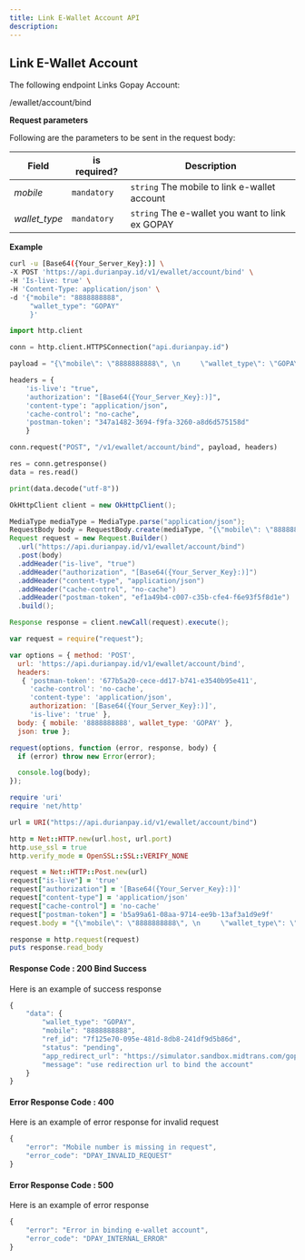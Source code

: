 ```yaml
---
title: Link E-Wallet Account API
description:
---
```


<div class = 'right-component'></div>

<div class = 'left-side'>


## Link E-Wallet Account

The following endpoint Links Gopay Account:

<url post = ""><div class = "ib"> /ewallet/account/bind </div></url>

</div>

<div class = 'full-side'>

<div class = 'left-side'>

**Request parameters**

Following are the parameters to be sent in the request body:

| Field |	is required? |	Description |
| ------ | -------------- | ------------- |
| _mobile_ |	`mandatory` |	`string` The mobile to link e-wallet account |
| _wallet_type_ |	`mandatory` |	`string` The e-wallet you want to link ex GOPAY |

</div>

<div class = 'right-code'>

**Example**

<MultiCodeBlock>

```bash
curl -u [Base64({Your_Server_Key}:)] \ 
-X POST 'https://api.durianpay.id/v1/ewallet/account/bind' \
-H 'Is-live: true' \
-H 'Content-Type: application/json' \
-d '{"mobile": "8888888888", 
     "wallet_type": "GOPAY"
     }' 

```

```python
import http.client

conn = http.client.HTTPSConnection("api.durianpay.id")

payload = "{\"mobile\": \"8888888888\", \n     \"wallet_type\": \"GOPAY\"\n     }"

headers = {
    'is-live': "true",
    'authorization': "[Base64({Your_Server_Key}:)]",
    'content-type': "application/json",
    'cache-control': "no-cache",
    'postman-token': "347a1482-3694-f9fa-3260-a8d6d575158d"
    }

conn.request("POST", "/v1/ewallet/account/bind", payload, headers)

res = conn.getresponse()
data = res.read()

print(data.decode("utf-8"))
```

```java
OkHttpClient client = new OkHttpClient();

MediaType mediaType = MediaType.parse("application/json");
RequestBody body = RequestBody.create(mediaType, "{\"mobile\": \"8888888888\", \n     \"wallet_type\": \"GOPAY\"\n     }");
Request request = new Request.Builder()
  .url("https://api.durianpay.id/v1/ewallet/account/bind")
  .post(body)
  .addHeader("is-live", "true")
  .addHeader("authorization", "[Base64({Your_Server_Key}:)]")
  .addHeader("content-type", "application/json")
  .addHeader("cache-control", "no-cache")
  .addHeader("postman-token", "ef1a49b4-c007-c35b-cfe4-f6e93f5f8d1e")
  .build();

Response response = client.newCall(request).execute();
```

```js
var request = require("request");

var options = { method: 'POST',
  url: 'https://api.durianpay.id/v1/ewallet/account/bind',
  headers: 
   { 'postman-token': '677b5a20-cece-dd17-b741-e3540b95e411',
     'cache-control': 'no-cache',
     'content-type': 'application/json',
     authorization: '[Base64({Your_Server_Key}:)]',
     'is-live': 'true' },
  body: { mobile: '8888888888', wallet_type: 'GOPAY' },
  json: true };

request(options, function (error, response, body) {
  if (error) throw new Error(error);

  console.log(body);
});
```

```ruby
require 'uri'
require 'net/http'

url = URI("https://api.durianpay.id/v1/ewallet/account/bind")

http = Net::HTTP.new(url.host, url.port)
http.use_ssl = true
http.verify_mode = OpenSSL::SSL::VERIFY_NONE

request = Net::HTTP::Post.new(url)
request["is-live"] = 'true'
request["authorization"] = '[Base64({Your_Server_Key}:)]'
request["content-type"] = 'application/json'
request["cache-control"] = 'no-cache'
request["postman-token"] = 'b5a99a61-08aa-9714-ee9b-13af3a1d9e9f'
request.body = "{\"mobile\": \"8888888888\", \n     \"wallet_type\": \"GOPAY\"\n     }"

response = http.request(request)
puts response.read_body
```

</MultiCodeBlock>

</div>

</div>

<div class = 'right-code ml-60'>
   

#### Response Code : 200 Bind Success
Here is an example of success response

```js
{
    "data": {
        "wallet_type": "GOPAY",
        "mobile": "8888888888",
        "ref_id": "7f125e70-095e-481d-8db8-241df9d5b86d",
        "status": "pending",
        "app_redirect_url": "https://simulator.sandbox.midtrans.com/gopay/partner/web/otp?id=14c95e30-0586-4270-961e-f3b0b3d3d2b0",
        "message": "use redirection url to bind the account"
    }
}
```

#### Error Response Code : 400
Here is an example of error response for invalid request

```js
{
    "error": "Mobile number is missing in request",
    "error_code": "DPAY_INVALID_REQUEST"
}
```

#### Error Response Code : 500
Here is an example of error response

```js
{
    "error": "Error in binding e-wallet account",
    "error_code": "DPAY_INTERNAL_ERROR"
}
```

</div>